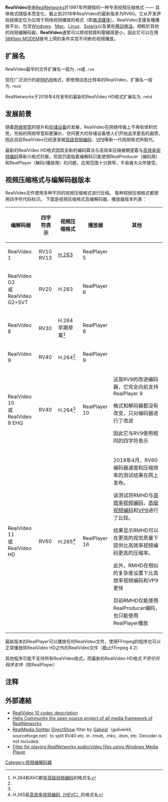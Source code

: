 {{noteTA
|G1=IT
}}
{{Infobox file format
| name = RealVideo
| icon = 
| iconcaption = 
| icon_size = 
| screenshot = 
| screenshot_size = 
| caption = 
|_noextcode = 
| extension =               <!-- or: | extensions = -->
|_nomimecode = 
| mime = video/x-pn-realvideo
| type code = 
| uniform_type = 
| conforms_to = 
| magic = 
| developer = [[RealNetworks|RealNetworks]]
| released = {{start date and age|1997|2}}
| latest_release_version = RealVideo HD（RV60）
| latest_release_date = {{start date and age|2018|4}}
| genre = 视频压缩格式
| container_for = 
| contained_by = 
| extended_from = 
| extended_to = 
| standard =                <!-- or: | standards = -->
| free = 
| url = [http://www.rmhd.com/ RealVideo HD]<br/>[http://www.realplayer.cn/ RealPlayer 中国]<br/>{{webarchive|url=https://web.archive.org/web/20090531133744/http://www.realnetworks.com/products/codecs/realvideo.html|date=May 31, 2009|title=Product Website}}
}}
'''RealVideo'''是由[[RealNetworks|RealNetworks]]於1997年所開發的一种专用视频压缩格式 —— 具体格式随版本而变化，截止到2018年RealVideo的最新版本为RV60。它从开发伊始就被定位为应用于网络视频播放的格式（即[[串流媒体|串流媒体]]）。RealVideo支援各種播放平台，包含[[Windows|Windows]]、[[Mac|Mac]]、[[Linux|Linux]]、[[Solaris|Solaris]]以及某些[[移动电话|移动电话]]。相較於其他的视频编解码器，'''RealVideo'''通常可以將视频資料壓縮得更小，因此它可以在用[[數據機|56Kbps MODEM]]拨号上网的条件实现不间断的视频播放。

== 扩展名 ==
RealVideo最早的文件扩展名一般为<code>.rm</code>或<code>.rvm</code>

现在广泛流行的是[[RMVB|RMVB]]格式，即使用动态比特率的RealVideo，扩展名一般为<code>.rmvb</code>

RealNetworks于2018年4月发布的最新的RealVideo HD格式扩展名为<code>.rmhd</code>

== 发展前景 ==

随着[[带宽_(计算机)|网络带宽]]的提升和[[存储设备|存储设备]]的发展，RealVideo在网络传输上不再有体积优势，充裕的网络带宽和更廉价、空间更大的存储设备使人们开始追求更高的画质，因此目前RealVideo已经逐渐被[[AVC|高级视频编码]]、[[VP9|VP9]]等新一代视频格式所取代。

最新的RealVideo HD格式因其全新的编码算法与高效率压缩被期望着与[[HEVC|高效率视频编码]]等新兴格式抗衡，但其仍面临着编解码只能使用RealProducer（编码用）和RealPlayer（解码/播放用）的问题，应用范围十分狭窄，不易被大众所接受。

== 视频压缩格式与编解码器版本 ==

RealVideo文件使用多种不同的视频压缩格式进行压缩。 每种视频压缩格式都使用四字符代码标识。 下面是视频压缩格式及编解码器、播放器版本列表：

{| class="wikitable" 
!编解码器!!四字符表示!!视频压缩格式!!播放器!!其他
|-
!RealVideo 1
|RV10<br/>RV13||[[H.263|H.263]]||RealPlayer 5||
|-
!RealVideo G2<br/>或<br/>RealVideo G2+SVT
|RV20||H.263||RealPlayer 6||
|-
!RealVideo 8
|RV30||H.264早期草案<ref name="avc">H.264和AVC都是[[AVC|高级视频编码]]的格式名</ref>||RealPlayer 8||
|-
!RealVideo 9
|RV40||H.264<ref name="avc"/>||RealPlayer 9||
|-
!RealVideo 10<br/>或<br/>RealVideo 9 EHQ
|RV40||H.264<ref name="avc"/>||RealPlayer 10||这是RV9的改进编码器，它完全向前支持RealPlayer 9

格式和解码器都没有改变，只对编码器进行了改进

因此它与RV9使用相同的四字符表示
|-
!RealVideo 11<br/>或<br/>RealVideo HD
|RV60||H.265<ref>H.265是[[HEVC|高效率视频编码（HEVC）]]的格式名</ref>||RealPlayer 16||2018年4月，RV60编码器速度和压缩效率的测试结果在网上发布。

该测试将RMHD与[[HEVC|高效率视频编码]]，[[AVC|高级视频编码]]和[[VP9|VP9]]进行了比较。 

结果显示RMHD可以在更高的视觉质量下提供比高效率视频编码更高的压缩率。 

此外，RMHD在相似的复杂度设置下比高效率视频编码和VP9更快

目前RMHD仅能使用RealProducer编码，也只能使用RealPlayer播放
|}

最新版本的RealPlayer可以播放任何RealVideo文件，使用FFmpeg的程序也可以正常播放除RealVideo HD之外的RealVideo文件（截止FFmpeg 4.2）

其他程序可能不支持所有RealVideo格式，而最新的RealVideo HD格式''不受任何程序支持''（除RealPlayer）

== 注释 ==
{{reflist}}

== 外部連結 ==
* [https://web.archive.org/web/20040804142359/http://www.realnetworks.com/products/codecs/realvideo.html RealVideo 10 codec description]
* [https://helixcommunity.org/ Helix Community the open source project of all media framework of RealNetworks ]{{Wayback|url=https://helixcommunity.org/ |date=20090117182141 }}
* [http://sourceforge.net/project/showfiles.php?group_id=82303&package_id=87719 RealMedia Splitter ]{{Wayback|url=http://sourceforge.net/project/showfiles.php?group_id=82303&package_id=87719 |date=20080319145213 }} [[DirectShow|DirectShow]] filter by [[Gabest|Gabest]]（guliverkli, sourceforge.net）to split RV40 etc. in .rmvb, .mkv, .dsm, etc. Decoder is not included.
* [http://www.free-codecs.com/download/RealMedia_Splitter.htm Filter for playing RealNetworks audio/video files using Windows Media Player]{{Wayback|url=http://www.free-codecs.com/download/RealMedia_Splitter.htm |date=20071023193910 }}

{{多媒體壓縮格式}}

[[Category:视频编解码器|Category:视频编解码器]]